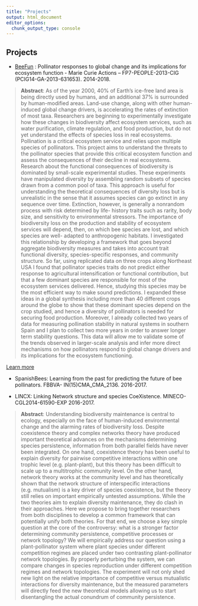 ```yaml
---
title: "Projects"
output: html_document
editor_options: 
  chunk_output_type: console
---
```

  
## Projects

- [BeeFun](beefun.html) : Pollinator responses to global change and its implications for ecosystem function - Marie Curie Actions – FP7-PEOPLE-2013-CIG (PCIG14-GA-2013-631653). 2014-2018.  

> **Abstract**: As of the year 2000, 40% of Earth’s ice-free land area is being directly used by humans, and an additional 37% is surrounded by human-modified areas. Land-use change, along with other human-induced global change drivers, is accelerating the rates of extinction of most taxa. Researchers are beginning to experimentally investigate how these changes in biodiversity affect ecosystem services, such as water purification, climate regulation, and food production, but do not yet understand the effects of species loss in real ecosystems. Pollination is a critical ecosystem service and relies upon multiple species of pollinators. This project aims to understand the threats to the pollinator species that provide this critical ecosystem function and assess the consequences of their decline in real ecosystems. Research about the functional consequences of biodiversity is dominated by small-scale experimental studies. These experiments have manipulated diversity by assembling random subsets of species drawn from a common pool of taxa. This approach is useful for understanding the theoretical consequences of diversity loss but is unrealistic in the sense that it assumes species can go extinct in any sequence over time. Extinction, however, is generally a nonrandom process with risk determined by life- history traits such as rarity, body size, and sensitivity to environmental stressors. The importance of biodiversity loss on the production and stability of ecosystem services will depend, then, on which bee species are lost, and which species are well- adapted to anthropogenic habitats. I investigated this relationship by developing a framework that goes beyond aggregate biodiversity measures and takes into account trait functional diversity, species-specific responses, and community structure. So far, using replicated data on three crops along Northeast USA I found that pollinator species traits do not predict either response to agricultural intensification or functional contribution, but that a few dominant species are responsible for most of the ecosystem services delivered. Hence, studying this species may be the most efficient way to make sound predictions. I expanded these ideas in a global synthesis including more than 40 different crops around the globe to show that these dominant species depend on the crop studied, and hence a diversity of pollinators is needed for securing food production. Moreover, I already collected two years of data for measuring pollination stability in natural systems in southern Spain and I plan to collect two more years in order to answer longer term stability questions. This data will allow me to validate some of the trends observed in larger-scale analysis and infer more direct mechanisms on how pollinators respond to global change drivers and its implications for the ecosystem functioning.

[Learn more](beefun.html)

- SpanishBees: Learning from the past for predicting the future of bee pollinators. FBBVA- IN(15)CMA_CMA_2136. 2016-2017.  

- LINCX: Linking Network structure and species CoeXistence. MINECO-CGL2014-61590-EXP 2016-2017.

> **Abstract**: Understanding biodiversity maintenance is central to ecology, especially on the face of human-induced environmental change and the alarming rates of biodiversity loss. Despite coexistence theory and complex networks theory have produced important theoretical advances on the mechanisms determining species persistence, information from both parallel fields have never been integrated. On one hand, coexistence theory has been useful to explain diversity for pairwise competitive interactions within one trophic level (e.g. plant-plant), but this theory has been difficult to scale up to a multitrophic community level. On the other hand, network theory works at the community level and has theoretically shown that the network structure of interspecific interactions (e.g. mutualism) is a key driver of species coexistence, but the theory still relies on important empirically untested assumptions. While the two theories aim to explain diversity maintenance, they do clash in their approaches. Here we propose to bring together researchers from both disciplines to develop a common framework that can potentially unify both theories. For that end, we choose a key simple question at the core of the controversy: what is a stronger factor determining community persistence, competitive processes or network topology? We will empirically address our question using a plant-pollinator system where plant species under different competition regimes are placed under two contrasting plant-pollinator network topologies. By properly perturbing the system, we can compare changes in species reproduction under different competition regimes and network topologies. The experiment will not only shed new light on the relative importance of competitive versus mutualistic interactions for diversity maintenance, but the measured parameters will directly feed the new theoretical models allowing us to start disentangling the actual conundrum of community persistence.